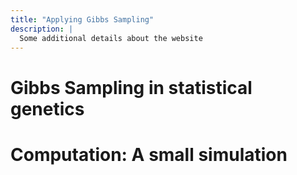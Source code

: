 ```yaml
---
title: "Applying Gibbs Sampling"
description: |
  Some additional details about the website
---
```


# Gibbs Sampling in statistical genetics {#sim}

# Computation: A small simulation